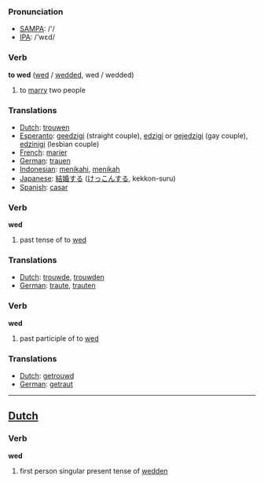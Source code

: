 === Pronunciation ===
*[[w:SAMPA|SAMPA]]: /'/
*[[w:IPA|IPA]]: /'wεd/

=== Verb ===

'''to wed''' ([[wed]] / [[wedded]], wed / wedded)

# to [[marry]] two people

=== Translations ===
*[[Dutch]]: [[trouwen]]
*[[Esperanto]]: [[geedzigi]] (straight couple), [[edzigi]] or [[gejedzigi]] (gay couple), [[edzinigi]] (lesbian couple)
*[[French]]: [[marier]]
*[[German]]: [[trauen]]
*[[Indonesian]]: [[nikah|menikahi]], [[nikah|menikah]]
*[[Japanese]]: [[結婚]]する ([[けっこん]]する, kekkon-suru)
*[[Spanish]]: [[casar]]

=== Verb ===

'''wed'''

# past tense of to [[wed]]

=== Translations ===
*[[Dutch]]: [[trouwde]], [[trouwden]]
*[[German]]: [[traute]], [[trauten]]
=== Verb ===

'''wed'''

# past participle of to [[wed]]

=== Translations ===
*[[Dutch]]: [[getrouwd]]
*[[German]]: [[getraut]]
----

==[[Dutch]]==

=== Verb ===

'''wed'''

# first person singular present tense of [[wedden]]